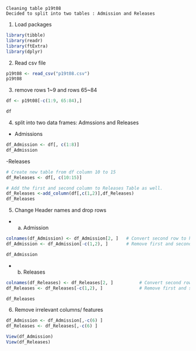 ```
Cleaning table p19t08 
Decided to split into two tables : Admission and Releases

```

1) Load packages

```r
library(tibble)
library(readr)
library(ftExtra)
library(dplyr)
```


2) Read csv file
```r

p19t08 <- read_csv("p19t08.csv")
p19t08
```


3) remove rows 1~9 and rows 65~84
```r

df <- p19t08[-c(1:9, 65:84),]

df

```

4) split into two data frames: Admssions and Releases

- Admissions

```r
df_Admission <- df[, c(1:8)]
df_Admission
```

-Releases
```r

# Create new table from df column 10 to 15
df_Releases <- df[, c(10:15)]

# Add the first and second column to Releases Table as well.
df_Releases <-add_column(df[,c(1,2)],df_Releases)
df_Releases

```



5) Change Header names and drop rows

- a) Admission
```r

colnames(df_Admission) <- df_Admission[2, ]   # Convert second row to header
df_Admission <- df_Admission[-c(1,2), ]       # Remove first and second row

df_Admission

```

- b) Releases
```r
colnames(df_Releases) <- df_Releases[2, ]          # Convert second row to header
df_Releases <- df_Releases[-c(1,2), ]              # Remove first and second row

df_Releases

```


6) Remove irrelevant columns/ features

```r
df_Admission <- df_Admission[,-c(6) ]
df_Releases <- df_Releases[,-c(6) ]    

View(df_Admission)
View(df_Releases)
```




